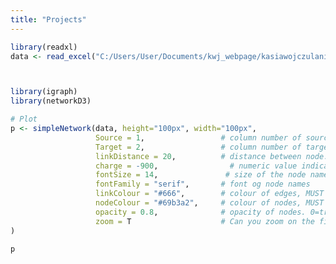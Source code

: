 ```yaml
---
title: "Projects"
---
```


```r

library(readxl)
data <- read_excel("C:/Users/User/Documents/kwj_webpage/kasiawojczulanis/topics_network2.xlsx")



library(igraph)
library(networkD3)

# Plot
p <- simpleNetwork(data, height="100px", width="100px",        
                   Source = 1,                 # column number of source
                   Target = 2,                 # column number of target
                   linkDistance = 20,          # distance between node. Increase this value to have more space between nodes
                   charge = -900,                # numeric value indicating either the strength of the node repulsion (negative value) or attraction (positive value)
                   fontSize = 14,               # size of the node names
                   fontFamily = "serif",       # font og node names
                   linkColour = "#666",        # colour of edges, MUST be a common colour for the whole graph
                   nodeColour = "#69b3a2",     # colour of nodes, MUST be a common colour for the whole graph
                   opacity = 0.8,              # opacity of nodes. 0=transparent. 1=no transparency
                   zoom = T                    # Can you zoom on the figure?
)

p
```
